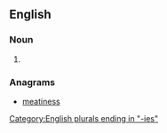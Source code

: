 ==English==

===Noun===
{{head|en|noun plural form}}

# {{plural of|amnesty|lang=en}}

===Anagrams===
* [[meatiness#English|meatiness]]

[[Category:English plurals ending in "-ies"]]